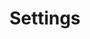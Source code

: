 ---
title: Settings
description: Quick start guide for installing and configuring Laravel Shopper.
---
